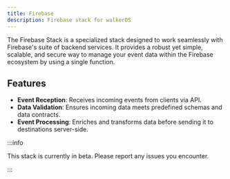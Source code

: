 ```yaml
---
title: Firebase
description: Firebase stack for walkerOS
---
```



<PackageLink
  github="packages/stacks/firebase"
  npm="@elbwalker/stack-firebase"
/>

The Firebase Stack is a specialized stack designed to work seamlessly with
Firebase's suite of backend services. It provides a robust yet simple, scalable,
and secure way to manage your event data within the Firebase ecosystem by using
a single function.

## Features

- **Event Reception**: Receives incoming events from clients via API.
- **Data Validation**: Ensures incoming data meets predefined schemas and data
  contracts.
- **Event Processing**: Enriches and transforms data before sending it to
  destinations server-side.

:::info

This stack is currently in beta. Please report any issues you encounter.

:::

